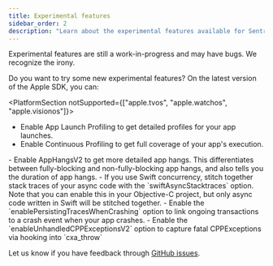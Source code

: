 ```yaml
---
title: Experimental features
sidebar_order: 2
description: "Learn about the experimental features available for Sentry's Apple SDK."
---
```


<Alert>
  Experimental features are still a work-in-progress and may have bugs. We
  recognize the irony.
</Alert>

Do you want to try some new experimental features? On the latest version of the Apple SDK, you can:

<PlatformSection notSupported={["apple.tvos", "apple.watchos", "apple.visionos"]}>
- Enable <PlatformLink to="/profiling/#enable-launch-profiling">App Launch Profiling</PlatformLink> to get detailed profiles for your app launches.
- Enable <PlatformLink to="/profiling/#continuous-profiling">Continuous Profiling</PlatformLink> to get full coverage of your app's execution.
</PlatformSection>
<PlatformSection notSupported={["apple.macos", "apple.watchos", "apple.visionos"]}>
- Enable <PlatformLink to="/configuration/app-hangs/#app-hangs-v2">AppHangsV2</PlatformLink> to get more detailed app hangs. This differentiates between fully-blocking and non-fully-blocking app hangs, and also tells you the duration of app hangs.
</PlatformSection>
- If you use Swift concurrency, stitch together stack traces of your async code with the `swiftAsyncStacktraces` option. Note that you can enable this in your Objective-C project, but only async code written in Swift will be stitched together.
- Enable the <PlatformLink to="/configuration/options/#enable-persisting-traces-when-crashing">`enablePersistingTracesWhenCrashing`</PlatformLink> option to link ongoing transactions to a crash event when your app crashes.
- Enable the `enableUnhandledCPPExceptionsV2` option to capture fatal CPPExceptions via hooking into `cxa_throw`

Let us know if you have feedback through [GitHub issues](https://github.com/getsentry/sentry-cocoa/issues).
